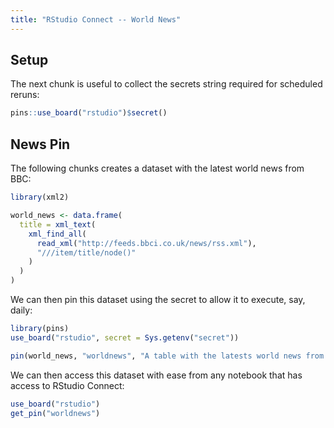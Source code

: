 ```yaml
---
title: "RStudio Connect -- World News"
---
```


## Setup

The next chunk is useful to collect the secrets string required for scheduled reruns:

```r
pins::use_board("rstudio")$secret()
```

## News Pin

The following chunks creates a dataset with the latest world news from BBC:

```r
library(xml2)

world_news <- data.frame(
  title = xml_text(
    xml_find_all(
      read_xml("http://feeds.bbci.co.uk/news/rss.xml"),
      "///item/title/node()"
    )
  )
)
```

We can then pin this dataset using the secret to allow it to execute, say, daily:

```r
library(pins)
use_board("rstudio", secret = Sys.getenv("secret"))

pin(world_news, "worldnews", "A table with the latests world news from the BBC")
```

We can then access this dataset with ease from any notebook that has access to RStudio Connect:

```r
use_board("rstudio")
get_pin("worldnews")
```
